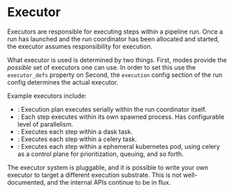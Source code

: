 
# Executor

Executors are responsible for executing steps within a pipeline run. Once a run has launched
and the run coordinator has been allocated and started, the executor assumes responsibility
for execution.

What executor is used is determined by two things. First, modes provide the *possible* set of
executors one can use. In order to set this use the `executor_defs` property on <PyObject module="dagster" object="ModeDefinition" />
Second, the `execution` config section of the run config determines the actual executor.

Example executors include: 

- <PyObject module="dagster" object="in_process_executor" />: Execution plan executes serially within the run coordinator itself.
- <PyObject module="dagster" object="multiprocess_executor" />: Each step executes within its own spawned process. Has configurable level of parallelism.
- <PyObject module="dagster_dask" object="dask_executor" />: Executes each step within a dask task. 
- <PyObject module="dagster_celery" object="celery_executor" />: Executes each step within a celery task.
- <PyObject module="dagster_celery.executor_k8s" object="celery_k8s_job_executor" />: Executes each step within a ephemeral kubernetes pod, using celery as a control plane for prioritization, queuing, and so forth.

The executor system is pluggable, and it is possible to write your own executor to target a different
execution substrate. This is not well-documented, and the internal APIs continue to be in flux.
